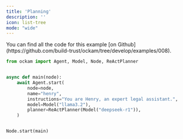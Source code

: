 ```yaml
---
title: 'Planning'
description: ''
icon: list-tree
mode: "wide"
---
```


<Tip>
  You can find all the code for this example [on Github](https://github.com/build-trust/ockam/tree/develop/examples/008).
</Tip>

```python images/main/main.py
from ockam import Agent, Model, Node, ReActPlanner


async def main(node):
    await Agent.start(
        node=node,
        name="henry",
        instructions="You are Henry, an expert legal assistant.",
        model=Model("llama3.2"),
        planner=ReActPlanner(Model("deepseek-r1")),
    )


Node.start(main)
```